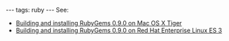 ---
tags: ruby
---
See:

* [[Building and installing RubyGems 0.9.0 on Mac OS X Tiger]]
* [[Building and installing RubyGems 0.9.0 on Red Hat Enterprise Linux ES 3]]
